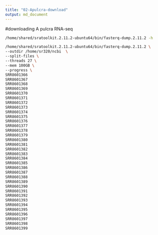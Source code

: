 ```yaml
---
title: "02-Apulcra-download"
output: md_document
---
```



#downloading A pulcra RNA-seq


```bash
/home/shared/sratoolkit.2.11.2-ubuntu64/bin/fasterq-dump.2.11.2 -h
```

```bash
/home/shared/sratoolkit.2.11.2-ubuntu64/bin/fasterq-dump.2.11.2 \
--outdir /home/sr320/ncbi  \
--split-files \
--threads 27 \
--mem 100GB \
--progress \
SRR8601366
SRR8601367
SRR8601368
SRR8601369
SRR8601370
SRR8601371
SRR8601372
SRR8601373
SRR8601374
SRR8601375
SRR8601376
SRR8601377
SRR8601378
SRR8601379
SRR8601380
SRR8601381
SRR8601382
SRR8601383
SRR8601384
SRR8601385
SRR8601386
SRR8601387
SRR8601388
SRR8601389
SRR8601390
SRR8601391
SRR8601392
SRR8601393
SRR8601394
SRR8601395
SRR8601396
SRR8601397
SRR8601398
SRR8601399
```

